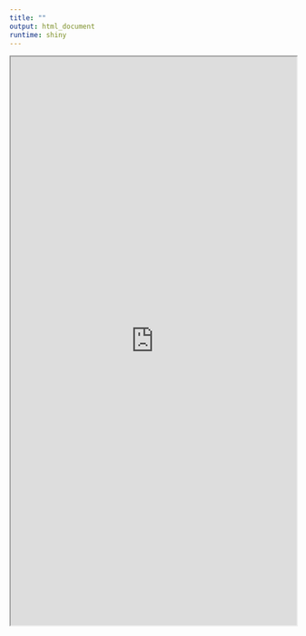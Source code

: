 ```yaml
---
title: ""
output: html_document
runtime: shiny
---
```


<iframe src=" https://fazlur-rahman.shinyapps.io/NCA_PK_Parameter_estimation/" width="100%" height="1000px"></iframe>
